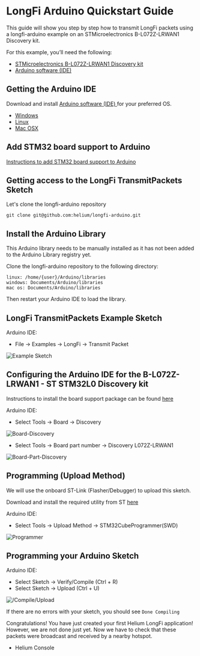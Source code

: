 # LongFi Arduino Quickstart Guide

This guide will show you step by step how to transmit LongFi packets using a longfi-arduino example on an STMicroelectronics B-L072Z-LRWAN1 Discovery kit. 

For this example, you’ll need the following:

* <a href="https://www.st.com/en/evaluation-tools/b-l072z-lrwan1.html" target="_blank">STMicroelectronics B-L072Z-LRWAN1 Discovery kit</a>
* <a href="https://www.arduino.cc/en/Main/Software" target="_blank">Arduino software (IDE)</a> 

## Getting the Arduino IDE

Download and install <a href="https://www.arduino.cc/en/Main/Software" target="_blank">Arduino software (IDE) </a> for your preferred OS. 

* <a href="https://www.arduino.cc/en/Guide/Windows" target="_blank">Windows </a>
* <a href="https://www.arduino.cc/en/Guide/linux" target="_blank">Linux </a>
* <a href="https://www.arduino.cc/en/Guide/MacOSX" target="_blank">Mac OSX</a>

## Add STM32 board support to Arduino

<a href="https://github.com/stm32duino/wiki/wiki/Getting-Started" target="_blank">Instructions to add STM32 board support to Arduino</a> 

## Getting access to the LongFi TransmitPackets Sketch

Let's clone the longfi-arduino repository

```
git clone git@github.com:helium/longfi-arduino.git
```

## Install the Arduino Library

This Arduino library needs to be manually installed as it has not been added to the Arduino Library registry yet. 

Clone the longfi-arduino repository to the following directory:

```
linux: /home/{user}/Arduino/libraries
windows: Documents/Arduino/libraries
mac os: Documents/Arduino/libraries
```

Then restart your Arduino IDE to load the library. 

## LongFi TransmitPackets Example Sketch

Arduino IDE:

* File -> Examples -> LongFi -> Transmit Packet

![Example Sketch](https://i.imgur.com/UgrWLX3.png)

## Configuring the Arduino IDE for the B-L072Z-LRWAN1 - ST STM32L0 Discovery kit

Instructions to install the board support package can be found <a href="https://github.com/stm32duino/Arduino_Core_STM32#getting-started" target="_blank">here</a> 

Arduino IDE:

* Select Tools -> Board -> Discovery

![Board-Discovery](https://i.imgur.com/qFHEfYz.png)

* Select Tools -> Board part number -> Discovery L072Z-LRWAN1

![Board-Part-Discovery](https://i.imgur.com/tA8lQY8.png)

## Programming (Upload Method)

We will use the onboard ST-Link (Flasher/Debugger) to upload this sketch. 

Download and install the required utility from ST <a href="https://www.st.com/en/development-tools/stm32cubeprog.html" target="_blank">here</a> 

Arduino IDE:

* Select Tools -> Upload Method -> STM32CubeProgrammer(SWD)

![Programmer](https://i.imgur.com/Jutlgei.png)

## Programming your Arduino Sketch

Arduino IDE:
* Select Sketch -> Verify/Compile (Ctrl + R)
* Select Sketch -> Upload (Ctrl + U)

![/Compile/Upload](https://i.imgur.com/wCc2SIU.png)

If there are no errors with your sketch, you should see `Done Compiling`


Congratulations! You have just created your first Helium LongFi application! However, we are not done just yet. Now we have to check that these packets were broadcast and received by a nearby hotspot. 

* Helium Console
